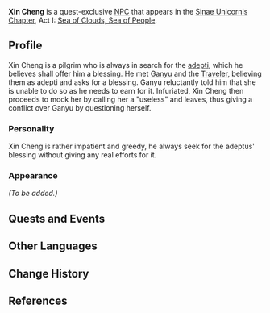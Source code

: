 {{Meta
<!-- REMOVE THIS TEMPLATE AFTER ADDING MISSING INFO -->
|missing_NPC_profile  = yes
}}
{{Character Infobox
|image            = NPC Xin Cheng.png
|region           = Liyue
|title            = Pilgrim
|voiceEN          = [https://michaelschwal.be/ Michael Schwalbe]<ref>Twitter: [https://twitter.com/WhatHeSaidVO/status/1371238202011357184 EN VA Self Announcement]</ref>
|type             = Quest NPC
}}
'''Xin Cheng''' is a quest-exclusive [[NPC]] that appears in the [[Sinae Unicornis Chapter]], Act I: [[Sea of Clouds, Sea of People]].

==Profile==
<!-- detailed story/lore information goes here -->
Xin Cheng is a pilgrim who is always in search for the [[adepti]], which he believes shall offer him a blessing. He met [[Ganyu]] and the [[Traveler]], believing them as adepti and asks for a blessing. Ganyu reluctantly told him that she is unable to do so as he needs to earn for it. Infuriated, Xin Cheng then proceeds to mock her by calling her a "useless" and leaves, thus giving a conflict over Ganyu by questioning herself.

===Personality===
Xin Cheng is rather impatient and greedy, he always seek for the adeptus' blessing without giving any real efforts for it.

===Appearance===
''(To be added.)''

==Quests and Events==
{{Quests and Events}}

==Other Languages==
{{Other Languages
|default_hidden = 1
|en      = Xin Cheng
|zhs     = 辛程
|zhs_rm  = Xīn Chéng
|zht     = 辛程
|zht_rm  = Xīn Chéng
|ja      = 辛程
|ja_rm   = Shintei{{Assumed}}
|ko      = 신길
|ko_rm   = Singil
|es      = Xin Cheng
|fr      = Xincheng
|ru      = Синь Чэн
|th      = Xin Cheng
|vi      = Xin Cheng
|de      = Xin Cheng
|id      = Xin Cheng
|pt      = Xincheng
|tr      = Xin Cheng
|it      = Xin Cheng
}}

==Change History==
{{Change History|1.3}}

==References==
{{Reflist}}